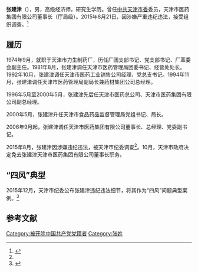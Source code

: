 {{Infobox Officeholder
|name        = 张建津 
|image       = 
|imagesize   = 
|caption     = 
|birth_date  = 1956年10月
|birth_place = {{PRC}}
|death_date  = 
|death_place = 
|nationality = {{PRC}}
|occupation  = 天津市医药集团有限公司董事长
|party       = <del>{{CPC}}</del>（2015年被开除）
|office      = 天津市医药集团有限公司董事长
|term        = 
|term_start  = 2006年9月
|term_end    = 2015年10月
|predecessor = 
|successor   = [[卢彦昌|卢彦昌]]
}}
'''张建津'''（{{bd|1956年|10月||}}），男，高级经济师，研究生学历。曾任[[中共天津市委|中共天津市委]]委员，天津市医药集团有限公司董事长（厅局级）。2015年8月21日，因涉嫌严重违纪违法，接受组织调查。<ref name="中纪委2015年08月21日">{{cite news|author1=天津市纪委|title=天津市医药集团党委书记、董事长张建津等2人被调查|url=http://www.ccdi.gov.cn/jlsc/201508/t20150821_60890.html|accessdate=2015-08-22|publisher=中纪委监察部网站|date=2015-12-22|archive-date=2015-09-09|archive-url=https://web.archive.org/web/20150909235044/http://www.ccdi.gov.cn/jlsc/201508/t20150821_60890.html|dead-url=no}}</ref>

== 履历 ==
1974年9月，就职于天津市力生制药厂，历任厂团支部书记、党支部书记、厂革委会副主任。1981年8月，张建津调任天津市医药管理局团委书记、经营处处长。1992年10月，张建津调任天津市医药工业销售公司经理、党总支书记。1994年11月，张建津调任天津市医药管理局副局长兼药材集团公司总经理。

1996年5月至2000年5月，张建津先后任天津市医药总公司、天津市医药集团有限公司副总经理。

2000年5月，张建津升任天津市食品药品监督管理局党组书记、局长。

2006年9月起，张建津调任天津市医药集团有限公司董事长、总经理、党委副书记。

2015年8月，张建津因涉嫌违纪违法，被天津市纪委调查<ref name="中纪委2015年08月21日" />。10月，天津市政府决定免去张建津天津市医药集团有限公司董事长职务。

== “四风”典型 ==
2015年12月，天津市纪委公布张建津违纪违法细节，将其作为“四风”问题典型案例。<ref>{{cite news|title=天津一局级干部矿泉水瓶装茅台境内外"通吃"被严查|url=http://news.sina.com.cn/c/2015-12-22/doc-ifxmttme6112127.shtml|accessdate=2015-12-22|agency=天津市纪委|date=2015-12-22|archive-date=2021-11-14|archive-url=https://web.archive.org/web/20211114051320/http://news.sina.com.cn/c/2015-12-22/doc-ifxmttme6112127.shtml|dead-url=no}}</ref>

==参考文献==
{{reflist}}

{{中共十八大到十九大期间的反腐败工作}}
[[Category:被开除中国共产党党籍者|Category:被开除中国共产党党籍者]]
[[Category:张姓|Category:张姓]]